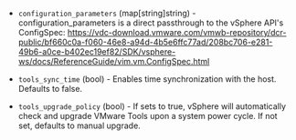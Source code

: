 <!-- Code generated from the comments of the ConfigParamsConfig struct in builder\vsphere\common\step_config_params.go; DO NOT EDIT MANUALLY -->

- `configuration_parameters` (map[string]string) - configuration_parameters is a direct passthrough to the vSphere API's
  ConfigSpec: https://vdc-download.vmware.com/vmwb-repository/dcr-public/bf660c0a-f060-46e8-a94d-4b5e6ffc77ad/208bc706-e281-49b6-a0ce-b402ec19ef82/SDK/vsphere-ws/docs/ReferenceGuide/vim.vm.ConfigSpec.html

- `tools_sync_time` (bool) - Enables time synchronization with the host. Defaults to false.

- `tools_upgrade_policy` (bool) - If sets to true, vSphere will automatically check and upgrade VMware Tools upon a system power cycle.
  If not set, defaults to manual upgrade.

<!-- End of code generated from the comments of the ConfigParamsConfig struct in builder\vsphere\common\step_config_params.go; -->
